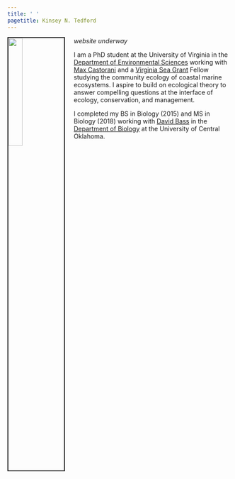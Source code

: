 ```yaml
---
title: ' '
pagetitle: Kinsey N. Tedford
---
```


<link rel="stylesheet" href="styles.css" type="text/css">

<img src="images/kinseytedford_2019.jpg" style="width:25%; border:2px solid; margin-right: 20px" align="left">

*website underway*

I am a PhD student at the University of Virginia in the [Department of Environmental Sciences](https://evsc.as.virginia.edu) working with [Max Castorani](https://castorani.evsc.virginia.edu) and a [Virginia Sea Grant](https://vaseagrant.org) Fellow studying the community ecology of coastal marine ecosystems. I aspire to build on ecological theory to answer compelling questions at the interface of ecology, conservation, and management.

I completed my BS in Biology (2015) and MS in Biology (2018) working with [David Bass](https://www3.uco.edu/centraldirectory/profiles/5318) in the [Department of Biology](https://www.uco.edu/cms/academics/biology/) at the University of Central Oklahoma.
